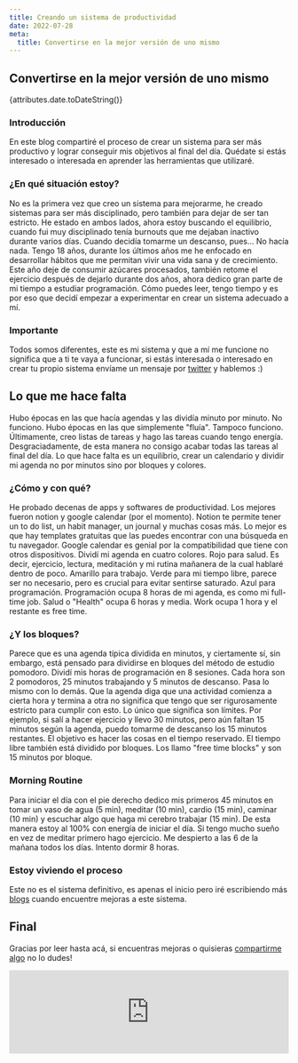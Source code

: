 ```yaml
---
title: Creando un sistema de productividad
date: 2022-07-28
meta:
  title: Convertirse en la mejor versión de uno mismo
---
```


## Convertirse en la mejor versión de uno mismo

{attributes.date.toDateString()}

### Introducción

En este blog compartiré el proceso de crear un sistema para ser más productivo y lograr conseguir mis objetivos al final del día. Quédate si estás interesado o interesada en aprender las herramientas que utilizaré.

### ¿En qué situación estoy?

No es la primera vez que creo un sistema para mejorarme, he creado sistemas para ser más disciplinado, pero también para dejar de ser tan estricto. He estado en ambos lados, ahora estoy buscando el equilibrio, cuando fui muy disciplinado tenía burnouts que me dejaban inactivo durante varios días. Cuando decidía tomarme un descanso, pues... No hacía nada. Tengo 18 años, durante los últimos años me he enfocado en desarrollar hábitos que me permitan vivir una vida sana y de crecimiento. Este año deje de consumir azúcares procesados, también retome el ejercicio después de dejarlo durante dos años, ahora dedico gran parte de mi tiempo a estudiar programación. Cómo puedes leer, tengo tiempo y es por eso que decidí empezar a experimentar en crear un sistema adecuado a mí.

### Importante

Todos somos diferentes, este es mi sistema y que a mí me funcione no significa que a ti te vaya a funcionar, si estás interesada o interesado en crear tu propio sistema envíame un mensaje por <a href="https://twitter.com/kaitakami_/" target="_blank">twitter</a> y hablemos :)

## Lo que me hace falta

Hubo épocas en las que hacía agendas y las dividía minuto por minuto. No funciono. Hubo épocas en las que simplemente "fluía". Tampoco funciono. Últimamente, creo listas de tareas y hago las tareas cuando tengo energía. Desgraciadamente, de esta manera no consigo acabar todas las tareas al final del día. Lo que hace falta es un equilibrio, crear un calendario y dividir mi agenda no por minutos sino por bloques y colores.

### ¿Cómo y con qué?

He probado decenas de apps y softwares de productividad. Los mejores fueron notion y google calendar (por el momento). Notion te permite tener un to do list, un habit manager, un journal y muchas cosas más. Lo mejor es que hay templates gratuitas que las puedes encontrar con una búsqueda en tu navegador. Google calendar es genial por la compatibilidad que tiene con otros dispositivos. Dividí mi agenda en cuatro colores. Rojo para salud. Es decir, ejercicio, lectura, meditación y mi rutina mañanera de la cual hablaré dentro de poco. Amarillo para trabajo. Verde para mi tiempo libre, parece ser no necesario, pero es crucial para evitar sentirse saturado. Azul para programación. Programación ocupa 8 horas de mi agenda, es como mi full-time job. Salud o "Health" ocupa 6 horas y media. Work ocupa 1 hora y el restante es free time.

### ¿Y los bloques?

Parece que es una agenda típica dividida en minutos, y ciertamente sí, sin embargo, está pensado para dividirse en bloques del método de estudio pomodoro. Dividí mis horas de programación en 8 sesiones. Cada hora son 2 pomodoros, 25 minutos trabajando y 5 minutos de descanso. Pasa lo mismo con lo demás. Que la agenda diga que una actividad comienza a cierta hora y termina a otra no significa que tengo que ser rigurosamente estricto para cumplir con esto. Lo único que significa son límites. Por ejemplo, si salí a hacer ejercicio y llevo 30 minutos, pero aún faltan 15 minutos según la agenda, puedo tomarme de descanso los 15 minutos restantes. El objetivo es hacer las cosas en el tiempo reservado. El tiempo libre también está dividido por bloques. Los llamo "free time blocks" y son 15 minutos por bloque.

### Morning Routine

Para iniciar el día con el pie derecho dedico mis primeros 45 minutos en tomar un vaso de agua (5 min), meditar (10 min), cardio (15 min), caminar (10 min) y escuchar algo que haga mi cerebro trabajar (15 min). De esta manera estoy al 100% con energía de iniciar el día. Si tengo mucho sueño en vez de meditar primero hago ejercicio. Me despierto a las 6 de la mañana todos los días. Intento dormir 8 horas.


### Estoy viviendo el proceso

Este no es el sistema definitivo, es apenas el inicio pero iré escribiendo más <a href="https://kaitakami.com/blog/" target="_blank">blogs</a> cuando encuentre mejoras a este sistema.

## Final

Gracias por leer hasta acá, si encuentras mejoras o quisieras <a href="https://twitter.com/kaitakami_/" target="_blank">compartirme algo</a> no lo dudes!

<iframe
  src="https://embeds.beehiiv.com/eb2aa2c1-0717-4026-8fd6-766b64c8a5d1"
  data-test-id="beehiiv-embed"
  width="100%"
  height={320}
  frameBorder={0}
  scrolling="no"
  style={{
    borderRadius: 4,
    border: "2px solid #e5e7eb",
    margin: 0,
    backgroundColor: "transparent"
  }}
/>
